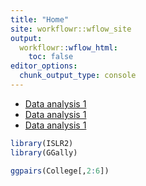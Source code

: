 ```yaml
---
title: "Home"
site: workflowr::wflow_site
output:
  workflowr::wflow_html:
    toc: false
editor_options:
  chunk_output_type: console
---
```



* [Data analysis 1](lab1.html)
* [Data analysis 1](lab2.html)
* [Data analysis 1](lab3.html)

```r
library(ISLR2)
library(GGally)

ggpairs(College[,2:6])

```

